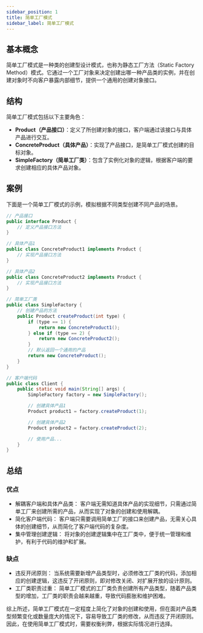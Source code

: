 ```yaml
---
sidebar_position: 1
title: 简单工厂模式
sidebar_label: 简单工厂模式
---
```


## 基本概念
简单工厂模式是一种类的创建型设计模式，也称为静态工厂方法（Static Factory Method）模式。它通过一个工厂对象来决定创建出哪一种产品类的实例，并在创建对象时不向客户暴露内部细节，提供一个通用的创建对象接口。

## 结构
简单工厂模式包括以下主要角色：
- **Product（产品接口）**：定义了所创建对象的接口，客户端通过该接口与具体产品进行交互。
- **ConcreteProduct（具体产品）**：实现了产品接口，是简单工厂模式创建的目标对象。
- **SimpleFactory（简单工厂类）**：包含了实例化对象的逻辑，根据客户端的要求创建相应的具体产品对象。

## 案例
下面是一个简单工厂模式的示例，模拟根据不同类型创建不同产品的场景。
```java
// 产品接口
public interface Product {
    // 定义产品接口方法
}

// 具体产品1
public class ConcreteProduct1 implements Product {
    // 实现产品接口方法
}

// 具体产品2
public class ConcreteProduct2 implements Product {
    // 实现产品接口方法
}

// 简单工厂类
public class SimpleFactory {
    // 创建产品的方法
    public Product createProduct(int type) {
        if (type == 1) {
            return new ConcreteProduct1();
        } else if (type == 2) {
            return new ConcreteProduct2();
        }
        // 默认返回一个通用的产品
        return new ConcreteProduct();
    }
}

// 客户端代码
public class Client {
    public static void main(String[] args) {
        SimpleFactory factory = new SimpleFactory();

        // 创建具体产品1
        Product product1 = factory.createProduct(1);

        // 创建具体产品2
        Product product2 = factory.createProduct(2);

        // 使用产品...
    }
}
```

## 总结
### 优点
- 解耦客户端和具体产品类： 客户端无需知道具体产品的实现细节，只需通过简单工厂来创建所需的产品，从而实现了对象的创建和使用解耦。
- 简化客户端代码： 客户端只需要调用简单工厂的接口来创建产品，无需关心具体的创建细节，从而简化了客户端代码的复杂度。
- 集中管理创建逻辑： 将对象的创建逻辑集中在工厂类中，便于统一管理和维护，有利于代码的维护和扩展。
### 缺点
- 违反开闭原则： 当系统需要新增产品类型时，必须修改工厂类的代码，添加相应的创建逻辑，这违反了开闭原则，即对修改关闭、对扩展开放的设计原则。
- 工厂类职责过重： 简单工厂模式的工厂类负责创建所有产品类型，随着产品类型的增加，工厂类的职责会越来越重，导致代码膨胀和维护困难。

综上所述，简单工厂模式在一定程度上简化了对象的创建和使用，但在面对产品类型频繁变化或数量庞大的情况下，容易导致工厂类的修改，从而违反了开闭原则。因此，在使用简单工厂模式时，需要权衡利弊，根据实际情况进行选择。